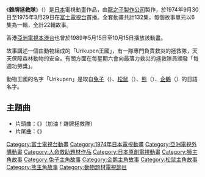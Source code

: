 {{Infobox animanga/Headerofja
|title= 雜牌拯救隊
|image= 
|size= 
|caption= 
|japanese= ウリクペン救助隊
|english= 
|kana= ウリクペンきゅうじょたい
|romaji= Urikupen Kyujotai
|genre= 
}}
{{Infobox animanga/TVAnime
|標題= 
|圖像= 
|原案= 
|原作= 金子満
|總導演= 笹川ひろし、原征太郎
|導演= 
|劇本統籌= 
|編劇= 鳥海尽三
|人物原案=
|人物設定= [[杉野昭夫|杉野昭夫]]
|機械設定= 
|音樂= [[菊池俊輔|菊池俊輔]]
|音樂製作= 
|動畫製作= [[タツノコプロ|タツノコプロ]]
|製作= タツノコプロ、ユニマックス
|代理發行= 
|其他代理發行= 
|播放電視台= {{flagicon|JPN}} [[富士電視台|富士電視台]]<br>{{flagicon|HK}} [[亞洲電視本港台|亞洲電視本港台]]
|其他電視台= 
|播放開始= {{flagicon|JPN}}1974年9月30日
|播放結束= 3月29日<br>{{flagicon|HK}}1989年5月15日－10月15日
|網路= 
|話數= 132
|其他= 
|版權= 
}}
{{Infobox animanga/Footerofja}}
《'''雜牌拯救隊'''》（{{lang|ja|ウリクペン救助隊}}）是[[日本|日本]]電視動畫作品，由[[龍之子製作公司|龍之子製作公司]]製作，於1974年9月30日至1975年3月29日在[[富士電視台|富士電視台]]首播。全套動畫共計132集，每個故事單元以6集為一輯，全計22輯故事。

香港[[亞洲電視本港台|亞洲電視本港台]]也曾於1989年5月15日至10月15日播放該動畫。

故事講述一個由動物組成的「Urikupen王國」，有一隊專門負責救災的拯救隊，天天保障森林動物的安全。有關方面在每星期六會向最落力救災的拯救隊員頒發「每週功勞獎」。

動物王國的名字「Urikupen」是取自[[兔子|兔子]]（{{lang|ja|ウサギ}}）、[[松鼠|松鼠]]（{{lang|ja|リス}}）、[[熊|熊]]（{{lang|ja|クマ}}）、[[企鵝|企鵝]]（{{lang|ja|ペンギン}}）的日語名字。

== 主題曲 ==
* 片頭曲：《{{lang|ja|がんばれ!ウリクペン救助隊}}》（加油！雜牌拯救隊）
* 片尾曲：《{{lang|ja|帰ろうよランラララン}}》

{{DEFAULTSORT:Urikupen Kyuujyotai}}
[[Category:富士電視台動畫|Category:富士電視台動畫]]
[[Category:1974年日本電視動畫|Category:1974年日本電視動畫]]
[[Category:亞洲電視外購動畫|Category:亞洲電視外購動畫]]
[[Category:人命救助題材作品|Category:人命救助題材作品]]
[[Category:日本原創電視動畫|Category:日本原創電視動畫]]
[[Category:狮主角故事|Category:狮主角故事]]
[[Category:兔子主角故事|Category:兔子主角故事]]
[[Category:企鹅主角故事|Category:企鹅主角故事]]
[[Category:松鼠主角故事|Category:松鼠主角故事]]
[[Category:熊主角故事|Category:熊主角故事]]
[[Category:動物題材電視節目|Category:動物題材電視節目]]
